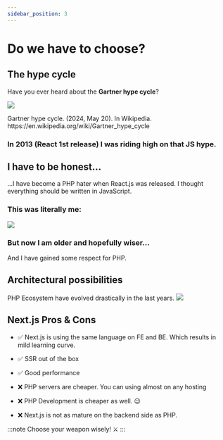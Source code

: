 ```yaml
---
sidebar_position: 3
---
```


# Do we have to choose?
## The hype cycle
Have you ever heard about the **Gartner hype cycle**?

<a href="/img/hype.svg" target="_blank">
  <img src="/img/hype.svg" />
</a>

<p>
  Gartner hype cycle. (2024, May 20). In Wikipedia. https://en.wikipedia.org/wiki/Gartner_hype_cycle
</p>

### In 2013 (React 1st release) I was riding high on that JS hype. 

## I have to be honest...
...I have become a PHP hater when React.js was released.
I thought everything should be written in JavaScript.

### This was literally me:
<img src="/img/future-meme.jpg"/>

### But now I am older and hopefully wiser...
And I have gained some respect for PHP. 

## Architectural possibilities
PHP Ecosystem have evolved drastically in the last years.
<img src="/img/arch.png" />

## Next.js Pros & Cons
- ✅ Next.js is using the same language on FE and BE. 
Which results in mild learning curve.
- ✅ SSR out of the box
- ✅ Good performance

- ❌ PHP servers are cheaper. You can using almost on any hosting
- ❌ PHP Development is cheaper as well. 😉
- ❌ Next.js is not as mature on the backend side as PHP.

:::note
Choose your weapon wisely! ⚔️
:::
<JLayout/>